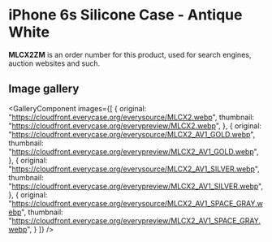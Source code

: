 
# iPhone 6s Silicone Case - Antique White

<Callout type='info' emoji='👉🏻'>**MLCX2ZM** is an order number for this product, used for search engines, auction websites and such.</Callout>

## Image gallery

<GalleryComponent
    images={[
      {
        original: "https://cloudfront.everycase.org/everysource/MLCX2.webp",
        thumbnail: "https://cloudfront.everycase.org/everypreview/MLCX2.webp",
      },
      {
        original: "https://cloudfront.everycase.org/everysource/MLCX2_AV1_GOLD.webp",
        thumbnail: "https://cloudfront.everycase.org/everypreview/MLCX2_AV1_GOLD.webp",
      },
      {
        original: "https://cloudfront.everycase.org/everysource/MLCX2_AV1_SILVER.webp",
        thumbnail: "https://cloudfront.everycase.org/everypreview/MLCX2_AV1_SILVER.webp",
      },
      {
        original: "https://cloudfront.everycase.org/everysource/MLCX2_AV1_SPACE_GRAY.webp",
        thumbnail: "https://cloudfront.everycase.org/everypreview/MLCX2_AV1_SPACE_GRAY.webp",
      }
    ]}
  />
